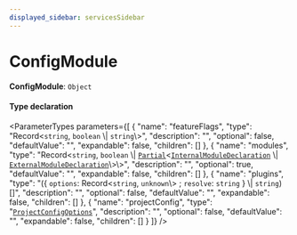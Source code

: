 ```yaml
---
displayed_sidebar: servicesSidebar
---
```



# ConfigModule

 **ConfigModule**: `Object`

#### Type declaration

<ParameterTypes parameters={[
  {
    "name": "featureFlags",
    "type": "Record<`string`, `boolean` \\| `string`\\>",
    "description": "",
    "optional": false,
    "defaultValue": "",
    "expandable": false,
    "children": []
  },
  {
    "name": "modules",
    "type": "Record<`string`, `boolean` \\| [`Partial`](Partial.mdx)<[`InternalModuleDeclaration`](InternalModuleDeclaration.mdx) \\| [`ExternalModuleDeclaration`](ExternalModuleDeclaration.mdx)\\>\\>",
    "description": "",
    "optional": true,
    "defaultValue": "",
    "expandable": false,
    "children": []
  },
  {
    "name": "plugins",
    "type": "({ `options`: Record<`string`, `unknown`\\> ; `resolve`: `string`  } \\| `string`)[]",
    "description": "",
    "optional": false,
    "defaultValue": "",
    "expandable": false,
    "children": []
  },
  {
    "name": "projectConfig",
    "type": "[`ProjectConfigOptions`](ProjectConfigOptions.mdx)",
    "description": "",
    "optional": false,
    "defaultValue": "",
    "expandable": false,
    "children": []
  }
]} />
